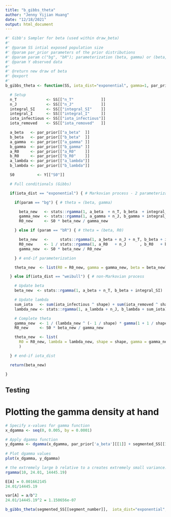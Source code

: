 ```yaml
---
title: "b_gibbs_theta"
author: "Jenny Yijian Huang"
date: "12/18/2021"
output: html_document
---
```


```r
#' Gibb's Sampler for beta (used within draw_beta)
#'
#' @param SS intial exposed population size
#' @param par_prior parameters of the prior distributions
#' @param param c("bg", "bR"); parameterization (beta, gamma) or (beta, R0)
#' @param Y observed data
#'
#' @return new draw of beta
#' @export
#'
b_gibbs_theta <- function(SS, iota_dist="exponential", gamma=1, par_prior, param, Y){

  # Setup
  n_T             <- SS[["n_T"            ]]
  n_J             <- SS[["n_J"            ]]
  integral_SI     <- SS[["integral_SI"    ]]
  integral_I      <- SS[["integral_I"     ]]
  iota_infectious <- SS[["iota_infectious"]]
  iota_removed    <- SS[["iota_removed"   ]]

  a_beta   <- par_prior[["a_beta"  ]]
  b_beta   <- par_prior[["b_beta"  ]]
  a_gamma  <- par_prior[["a_gamma" ]]
  b_gamma  <- par_prior[["b_gamma" ]]
  a_R0     <- par_prior[["a_R0"    ]]
  b_R0     <- par_prior[["b_R0"    ]]
  a_lambda <- par_prior[["a_lambda"]]
  b_lambda <- par_prior[["b_lambda"]]

  S0          <- Y[["S0"]]

  # Full conditionals (Gibbs)

  if(iota_dist == "exponential") { # Markovian process - 2 parameterizations

    if(param == "bg") { # theta = (beta, gamma)

      beta_new   <- stats::rgamma(1, a_beta  + n_T, b_beta  + integral_SI)
      gamma_new  <- stats::rgamma(1, a_gamma + n_J, b_gamma + integral_I )
      R0_new     <- S0 * beta_new / gamma_new

    } else if (param == "bR") { # theta = (beta, R0)

      beta_new   <-     stats::rgamma(1, a_beta + n_J + n_T, b_beta + integral_SI + integral_I * S0 / R0_curr)
      R0_new     <- 1 / stats::rgamma(1, a_R0   + n_J      , b_R0   + beta_new * S0 * integral_I             )
      gamma_new  <- S0 * beta_new / R0_new

    } # end-if parameterization

    theta_new  <- list(R0 = R0_new, gamma = gamma_new, beta = beta_new)

  } else if(iota_dist == "weibull") { # non-Markovian process

    # Update beta
    beta_new  <- stats::rgamma(1, a_beta + n_T, b_beta + integral_SI)

    # Update lambda
    sum_iota   <- sum(iota_infectious ^ shape) + sum(iota_removed ^ shape)
    lambda_new <- stats::rgamma(1, a_lambda + n_J, b_lambda + sum_iota)

    # Complete theta
    gamma_new  <- 1 / (lambda_new ^ (- 1 / shape) * gamma(1 + 1 / shape))
    R0_new     <- S0 * beta_new / gamma_new

    theta_new  <- list(
      R0 = R0_new, lambda = lambda_new, shape = shape, gamma = gamma_new, beta = beta_new
      )

  } # end-if iota_dist

  return(beta_new)

}
```

## Testing
# Plotting the gamma density at hand
```r
# Specify x-values for gamma function
x_dgamma <- seq(0, 0.005, by = 0.0001)

# Apply dgamma function
y_dgamma <- dgamma(x_dgamma, par_prior['a_beta'][[1]] + segmented_SS[[1]]$n_T, par_prior['b_beta'][[1]] + segmented_SS[[1]]$integral_SI) # gamma(24.01, 14445.19)
  
# Plot dgamma values
plot(x_dgamma, y_dgamma)
```

```r
# the extremely large b relative to a creates extremely small variance. 
rgamma(10, 24.01, 14445.19)
```

```r
E[A] = 0.001662145
24.01/14445.19

var[A] = a/b^2
24.01/14445.19^2 = 1.150656e-07
```

```r
b_gibbs_theta(segmented_SS[[segment_number]],  iota_dist="exponential", gamma=1, par_prior, param, Y)
```

